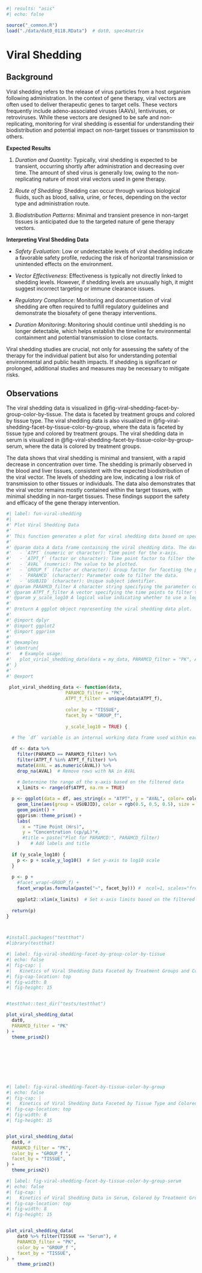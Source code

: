 ```r
#| results: "asis"
#| echo: false

source("_common.R")
load("./data/dat0_0118.RData")  # dat0, spec4matrix

```

# Viral Shedding {#sec-viral-shedding-analysis}

## Background

Viral shedding refers to the release of virus particles from a host organism following administration. In the context of gene therapy, viral vectors are often used to deliver therapeutic genes to target cells. These vectors frequently include adeno-associated viruses (AAVs), lentiviruses, or retroviruses. While these vectors are designed to be safe and non-replicating, monitoring for viral shedding is essential for understanding their biodistribution and potential impact on non-target tissues or transmission to others.

**Expected Results**

1.  *Duration and Quantity*: Typically, viral shedding is expected to be transient, occurring shortly after administration and decreasing over time. The amount of shed virus is generally low, owing to the non-replicating nature of most viral vectors used in gene therapy.

2.  *Route of Shedding*: Shedding can occur through various biological fluids, such as blood, saliva, urine, or feces, depending on the vector type and administration route.

3.  *Biodistribution Patterns*: Minimal and transient presence in non-target tissues is anticipated due to the targeted nature of gene therapy vectors.

**Interpreting Viral Shedding Data**

-   *Safety Evaluation*: Low or undetectable levels of viral shedding indicate a favorable safety profile, reducing the risk of horizontal transmission or unintended effects on the environment.

-   *Vector Effectiveness*: Effectiveness is typically not directly linked to shedding levels. However, if shedding levels are unusually high, it might suggest incorrect targeting or immune clearance issues.

-   *Regulatory Compliance*: Monitoring and documentation of viral shedding are often required to fulfill regulatory guidelines and demonstrate the biosafety of gene therapy interventions.

-   *Duration Monitoring*: Monitoring should continue until shedding is no longer detectable, which helps establish the timeline for environmental containment and potential transmission to close contacts.

Viral shedding studies are crucial, not only for assessing the safety of the therapy for the individual patient but also for understanding potential environmental and public health impacts. If shedding is significant or prolonged, additional studies and measures may be necessary to mitigate risks.

## Observations

The viral shedding data is visualized in @fig-viral-shedding-facet-by-group-color-by-tissue. The data is faceted by treatment groups and colored by tissue type. The viral shedding data is also visualized in @fig-viral-shedding-facet-by-tissue-color-by-group, where the data is faceted by tissue type and colored by treatment groups. The viral shedding data in serum is visualized in @fig-viral-shedding-facet-by-tissue-color-by-group-serum, where the data is colored by treatment groups.

The data shows that viral shedding is minimal and transient, with a rapid decrease in concentration over time. The shedding is primarily observed in the blood and liver tissues, consistent with the expected biodistribution of the viral vector. The levels of shedding are low, indicating a low risk of transmission to other tissues or individuals. The data also demonstrates that the viral vector remains mostly contained within the target tissues, with minimal shedding in non-target tissues. These findings support the safety and efficacy of the gene therapy intervention.

<!-- ## Safety Profile -->

<!-- - **Low Risk of Transmission**: If shedding is minimal and transient, it suggests a low risk of transmission to others or to unintended tissues within the body. -->

<!-- - **Containment Assurance**: Limited shedding indicates that the viral vector remains mostly contained at the target site, minimizing environmental exposure and cross-contamination risks. -->

<!-- ## Efficacy Confirmation -->

<!-- - **Successful Targeting**: Expected shedding patterns confirm that the vector reaches and remains concentrated in the intended target tissues. -->

<!-- - **Reduced Off-target Effects**: Minimal shedding in non-target tissues supports the vector's specificity and reduces potential off-target effects. -->

<!-- ## Regulatory Compliance -->

<!-- - **Fulfillment of Guidelines**: Documented shedding within acceptable limits demonstrates adherence to regulatory safety guidelines and can aid in gaining approval from regulatory bodies. -->

<!-- - **Public Health Safety**: Data supports claims of minimal environmental and public health risk, ensuring safety beyond the direct recipient. -->

<!-- ## Potential for Further Development -->

<!-- - **Basis for Expanded Trials**: Positive shedding data might encourage further clinical trials or broader applications of the gene therapy. -->

<!-- - **Adjustments for Improvement**: If unexpected shedding patterns are observed, it may lead to adjustments in vector design or administration protocols to enhance safety and efficacy. -->

<!-- ## Need for Additional Monitoring -->

<!-- - If atypical or prolonged shedding is observed, further investigation may be recommended to understand and mitigate any unforeseen safety concerns. -->

<!-- These conclusions are integral to demonstrating both the safety and effectiveness of gene therapies, providing critical information for commercialization and broader clinical application. -->

```r
#| label: fun-viral-shedding
#| 
#' Plot Viral Shedding Data
#'
#' This function generates a plot for viral shedding data based on specified filters and parameters.
#'
#' @param data A data frame containing the viral shedding data. The data frame should include the following columns:
#'   - `ATPT` (numeric or character): Time point for the x-axis.
#'   - `ATPT_f` (factor or character): Time point factor to filter the data.
#'   - `AVAL` (numeric): The value to be plotted.
#'   - `GROUP_f` (factor or character): Group factor for faceting the plot.
#'   - `PARAMCD` (character): Parameter code to filter the data. 
#'   - `USUBJID` (character): Unique subject identifier.
#' @param PARAMCD_filter A character string specifying the parameter code to filter the data. Default is "PK".
#' @param ATPT_f_filter A vector specifying the time points to filter the data. Default is unique values of `ATPT_f` in the data.
#' @param y_scale_log10 A logical value indicating whether to use a log10 scale for the y-axis. Default is TRUE.
#'
#' @return A ggplot object representing the viral shedding data plot.
#'
#' @import dplyr
#' @import ggplot2
#' @import ggprism
#'
#' @examples
#' \dontrun{
#'   # Example usage:
#'   plot_virial_shedding_data(data = my_data, PARAMCD_filter = "PK", ATPT_f_filter = c("Day 1", "Day 2"), y_scale_log10 = TRUE)
#' }
#'
#' @export
 
 plot_viral_shedding_data <- function(data, 
                      PARAMCD_filter = "PK", 
                      ATPT_f_filter = unique(data$ATPT_f), 
                      
                      color_by = "TISSUE",
                      facet_by = "GROUP_f",
                      
                      y_scale_log10 = TRUE) {
  
  # The `df` variable is an internal working data frame used within each function.

  df <- data %>%  
    filter(PARAMCD == PARAMCD_filter) %>% 
    filter(ATPT_f %in% ATPT_f_filter) %>% 
    mutate(AVAL = as.numeric(AVAL)) %>% 
    drop_na(AVAL)  # Remove rows with NA in AVAL
  
    # Determine the range of the x-axis based on the filtered data
    x_limits <- range(df$ATPT, na.rm = TRUE)

  p <- ggplot(data = df, aes_string(x = "ATPT", y = "AVAL", color= color_by)) +
    geom_line(aes(group = USUBJID), color = rgb(0.5, 0.5, 0.5), size = 1, alpha = 0.3) + 
    geom_point() + 
    ggprism::theme_prism() +
    labs(
      x = "Time Point (Hrs)", 
      y = "Concentration (cp/µL)"#, 
      #title = paste("Plot for PARAMCD:", PARAMCD_filter)
    )    # Add labels and title
  
  if (y_scale_log10) {
    p <- p + scale_y_log10()  # Set y-axis to log10 scale
  }
  
  p <- p + 
    #facet_wrap(~GROUP_f) + 
    facet_wrap(as.formula(paste("~", facet_by))) #  ncol=1, scales="free_y")
  
    ggplot2::xlim(x_limits)  # Set x-axis limits based on the filtered data
  
  return(p)
}



#install.packages("testthat")
#library(testthat)

```

```r
#| label: fig-viral-shedding-facet-by-group-color-by-tissue
#| echo: false
#| fig-cap: |
#|   Kinetics of Viral Shedding Data Faceted by Treatment Groups and Colored by Tissue Type.
#| fig-cap-location: top
#| fig-width: 8
#| fig-height: 15  


#testthat::test_dir("tests/testthat")

plot_viral_shedding_data(
  dat0,  
  PARAMCD_filter = "PK"
) + 
  theme_prism2()  
  
  
 
  
  

 

```

```r
#| label: fig-viral-shedding-facet-by-tissue-color-by-group
#| echo: false
#| fig-cap: |
#|   Kinetics of Viral Shedding Data Faceted by Tissue Type and Colored by Treatment Groups.  
#| fig-cap-location: top
#| fig-width: 8
#| fig-height: 15  


plot_viral_shedding_data(
  dat0, #   
  PARAMCD_filter = "PK", 
  color_by = "GROUP_f ",
  facet_by = "TISSUE",
) + 
  theme_prism2() 

```

```r
#| label: fig-viral-shedding-facet-by-tissue-color-by-group-serum
#| echo: false
#| fig-cap: |
#|   Kinetics of Viral Shedding Data in Serum, Colored by Treatment Group.
#| fig-cap-location: top
#| fig-width: 8
#| fig-height: 15  


plot_viral_shedding_data(
    dat0 %>% filter(TISSUE == "Serum"), #   
    PARAMCD_filter = "PK", 
    color_by = "GROUP_f ",
    facet_by = "TISSUE",
) + 
    theme_prism2()  


```